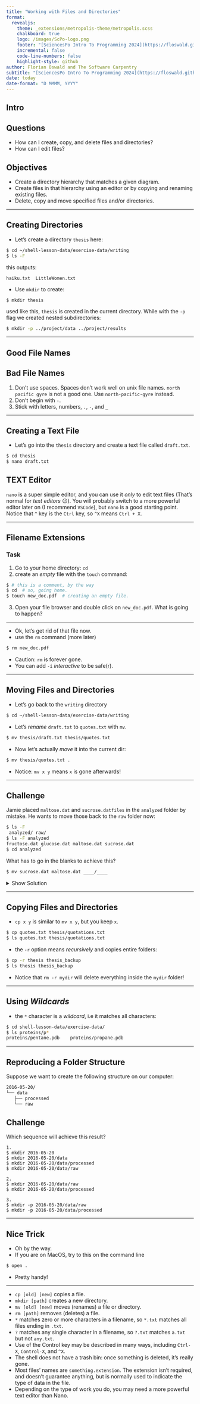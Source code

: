 ```yaml
---
title: "Working with Files and Directories"
format: 
  revealjs:
    theme: _extensions/metropolis-theme/metropolis.scss
    chalkboard: true
    logo: /images/ScPo-logo.png
    footer: "[SciencesPo Intro To Programming 2024](https://floswald.github.io/ScPoProgramming/)"
    incremental: false
    code-line-numbers: false
    highlight-style: github
author: Florian Oswald and The Software Carpentry
subtitle: "[SciencesPo Intro To Programming 2024](https://floswald.github.io/ScPoProgramming/)"
date: today
date-format: "D MMMM, YYYY"
---
```



## Intro

::: {.callout-note}

# Questions

- How can I create, copy, and delete files and directories?
- How can I edit files?

:::

::: {.callout-tip}

# Objectives

- Create a directory hierarchy that matches a given diagram.
- Create files in that hierarchy using an editor or by copying and renaming existing files.
- Delete, copy and move specified files and/or directories.

:::

---

## Creating Directories

* Let's create a directory `thesis` here:
```bash
$ cd ~/shell-lesson-data/exercise-data/writing
$ ls -F
```
this outputs:

```
haiku.txt  LittleWomen.txt
```

* Use `mkdir` to create:
```bash
$ mkdir thesis
```

used like this, `thesis` is created in the current directory. While with the `-p` flag we created nested subdirectories:

```bash
$ mkdir -p ../project/data ../project/results
```

---

## Good File Names


::: {.callout-warning}

# Bad File Names

1. Don't use spaces. Spaces don't work well on unix file names. `north pacific gyre` is not a good one. Use `north-pacific-gyre` instead.
2. Don't begin with `-`.
3. Stick with letters, numbers, `.`, `-`, and `_`

:::

---

## Creating a Text File

* Let's go into the `thesis` directory and create a text file called `draft.txt`.

```bash
$ cd thesis
$ nano draft.txt
```

::: {.callout-note}

# TEXT Editor

`nano` is a super simple editor, and you can use it *only* to edit text files (That's normal for *text editors* 😉). You will probably switch to a more powerful editor later on (I recommend `VSCode`), but `nano` is a good starting point.
Notice that `^` key is the `Ctrl` key, so `^X` means `Ctrl + X`.
:::


---

## Filename Extensions


### Task

1. Go to your home directory: `cd`
2. create an *empty* file with the `touch` command:

```bash
$ # this is a comment, by the way 
$ cd  # so, going home.
$ touch new_doc.pdf  # creating an empty file.
```

3. Open your file browser and double click on `new_doc.pdf`. What is going to happen?


---

* Ok, let's get rid of that file now.
* use the `rm` command (more later)
```bash
$ rm new_doc.pdf
```
* Caution: `rm` is forever gone.
* You can add `-i` *interactive* to be safe(r).


---

## Moving Files and Directories

* Let's go back to the `writing` directory
```bash
$ cd ~/shell-lesson-data/exercise-data/writing
```
* Let's *rename* `draft.txt` to `quotes.txt` with `mv`.
```bash
$ mv thesis/draft.txt thesis/quotes.txt
```
* Now let's actually *move* it into the current dir:
```bash
$ mv thesis/quotes.txt .
```
* Notice: `mv x y` means `x` is gone afterwards!

---

::: {.callout-caution}

# Challenge

Jamie placed `maltose.dat` and `sucrose.datfiles` in the `analyzed` folder by mistake. He wants to move those back to the `raw` folder now:

```bash
$ ls -F  
 analyzed/ raw/
$ ls -F analyzed
fructose.dat glucose.dat maltose.dat sucrose.dat
$ cd analyzed
```
What has to go in the blanks to achieve this?

```bash
$ mv sucrose.dat maltose.dat ____/____
```
:::

<details>
<summary>Show Solution</summary>

::: {.callout-note}
# Solution

```bash
$ mv sucrose.dat maltose.dat ../raw
```

:::
</details>


--- 

## Copying Files and Directories

* `cp x y` is similar to `mv x y`, but you keep `x`.
```bash
$ cp quotes.txt thesis/quotations.txt
$ ls quotes.txt thesis/quotations.txt
```

* the `-r` option means *recursively* and copies entire folders:
```bash
$ cp -r thesis thesis_backup
$ ls thesis thesis_backup
```

* Notice that `rm -r mydir` will delete everything inside the `mydir` folder!


---

## Using *Wildcards*

* the `*` character is a *wildcard*, i.e it matches all characters:
```bash
$ cd shell-lesson-data/exercise-data/
$ ls proteins/p*
proteins/pentane.pdb	proteins/propane.pdb
```


---

## Reproducing a Folder Structure

Suppose we want to create the following structure on our computer:

```bash
2016-05-20/
└── data
   ├── processed
   └── raw
```

::: {.callout-caution}
# Challenge

Which sequence will achieve this result?

```
1.
$ mkdir 2016-05-20
$ mkdir 2016-05-20/data
$ mkdir 2016-05-20/data/processed
$ mkdir 2016-05-20/data/raw
```

```
2.
$ mkdir 2016-05-20/data/raw
$ mkdir 2016-05-20/data/processed
```

```
3.
$ mkdir -p 2016-05-20/data/raw
$ mkdir -p 2016-05-20/data/processed
```

:::


---

## Nice Trick

* Oh by the way.
* If you are on MacOS, try to this on the command line

```bash
$ open .
```

* Pretty handy!

---

::: {.callout-tip}

- `cp [old] [new]` copies a file.
- `mkdir [path]` creates a new directory.
- `mv [old] [new]` moves (renames) a file or directory.
- `rm [path]` removes (deletes) a file.
- `*` matches zero or more characters in a filename, so `*.txt` matches all files ending in `.txt`.
- `?` matches any single character in a filename, so `?.txt` matches `a.txt` but not `any.txt`.
- Use of the Control key may be described in many ways, including `Ctrl-X`, `Control-X`, and `^X`.
- The shell does not have a trash bin: once something is deleted, it's really gone.
- Most files' names are `something.extension`. The extension isn't required, and doesn't guarantee anything, but is normally used to indicate the type of data in the file.
- Depending on the type of work you do, you may need a more powerful text editor than Nano.

:::

